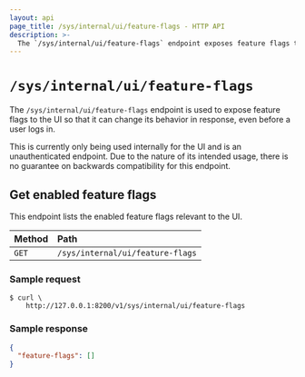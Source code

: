 ```yaml
---
layout: api
page_title: /sys/internal/ui/feature-flags - HTTP API
description: >-
  The `/sys/internal/ui/feature-flags` endpoint exposes feature flags to the UI.
---
```


# `/sys/internal/ui/feature-flags`

The `/sys/internal/ui/feature-flags` endpoint is used to expose feature flags
to the UI so that it can change its behavior in response, even before a user logs in.

This is currently only being used internally for the UI and is
an unauthenticated endpoint. Due to the nature of its intended usage, there is no
guarantee on backwards compatibility for this endpoint.

## Get enabled feature flags

This endpoint lists the enabled feature flags relevant to the UI.

| Method | Path                             |
| :----- | :------------------------------- |
| `GET`  | `/sys/internal/ui/feature-flags` |

### Sample request

```shell-session
$ curl \
    http://127.0.0.1:8200/v1/sys/internal/ui/feature-flags
```

### Sample response

```json
{
  "feature-flags": []
}
```

